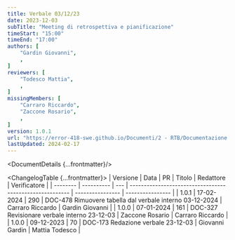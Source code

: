```yaml
---
title: Verbale 03/12/23
date: 2023-12-03
subTitle: "Meeting di retrospettiva e pianificazione"
timeStart: "15:00"
timeEnd: "17:00"
authors: [
	"Gardin Giovanni",
	,
]
reviewers: [
	"Todesco Mattia",
	,
]
missingMembers: [
	"Carraro Riccardo",
	"Zaccone Rosario",
	,
]
version: 1.0.1
url: "https://error-418-swe.github.io/Documenti/2 - RTB/Documentazione interna/Verbali/23-12-03_v1.0.1.pdf"
lastUpdated: 2024-02-17
---
```



<DocumentDetails {...frontmatter}/>

<ChangelogTable {...frontmatter}>
| Versione | Data       | PR  | Titolo                                                   | Redattore        | Verificatore     |
| -------- | ---------- | --- | -------------------------------------------------------- | ---------------- | ---------------- |
| 1.0.1    | 17-02-2024 | 290 | DOC-478 Rimuovere tabella dal verbale interno 03-12-2024 | Carraro Riccardo | Gardin Giovanni  |
| 1.0.0    | 07-01-2024 | 161 | DOC-327 Revisionare verbale interno 23-12-03             | Zaccone Rosario  | Carraro Riccardo |
| 1.0.0    | 09-12-2023 | 70  | DOC-173 Redazione verbale 23-12-03                       | Giovanni Gardin  | Mattia Todesco   |
</ChangelogTable>

